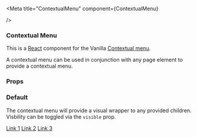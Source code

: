 

<Meta
  title="ContextualMenu"
  component={ContextualMenu}
 
/>

### Contextual Menu

This is a [React](https://reactjs.org/) component for the Vanilla [Contextual menu](https://docs.vanillaframework.io/patterns//contextual-menu/).

A contextual menu can be used in conjunction with any page element to provide a contextual menu.

### Props

<ArgsTable of={ContextualMenu} />

### Default

The contextual menu will provide a visual wrapper to any provided children. Visbility can be toggled via the `visible` prop.

<Canvas>
  <Story name="Default">
    <ContextualMenu visible={true}>
      <a href="#">Link 1</a>
      <a href="#">Link 2</a>
      <a href="#">Link 3</a>
    </ContextualMenu>
  </Story>
</Canvas>
